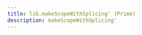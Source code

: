 ```yaml
---
title: lib.makeScopeWithSplicing' (Prime)
description: makeScopeWithSplicing'
---
```




<LinkCard
    title="Contribute Now!"
    description="API Documentation is done in our source code"
    href="https://www.github.com/nixos/nixpkgs"
/>


